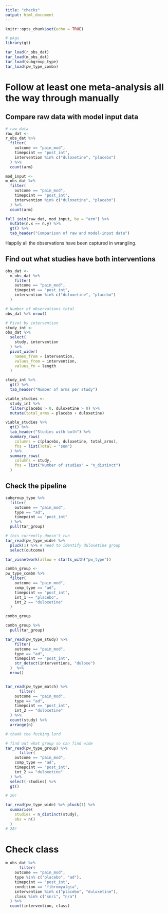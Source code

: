 ```yaml
---
title: "checks"
output: html_document
---
```


```r
knitr::opts_chunk$set(echo = TRUE)
```

```r
# pkgs
library(gt)

```


```r
tar_load(r_obs_dat)
tar_load(m_obs_dat)
tar_load(subgroup_type)
tar_load(pw_type_combn)


```


# Follow at least one meta-analysis all the way through manually

## Compare raw data with model input data

```r
# raw data
raw_dat <-
r_obs_dat %>% 
  filter(
    outcome == "pain_mod",
    timepoint == "post_int",
    intervention %in% c("duloxetine", "placebo")
  ) %>% 
  count(arm)

mod_input <-
m_obs_dat %>% 
  filter(
    outcome == "pain_mod",
    timepoint == "post_int",
    intervention %in% c("duloxetine", "placebo")
  ) %>% 
  count(arm)

full_join(raw_dat, mod_input, by = "arm") %>% 
  mutate(n.x == n.y) %>% 
  gt() %>% 
  tab_header("Comparison of raw and model-input data")
```

Happily all the observations have been captured in wrangling. 

## Find out what studies have both interventions

```r
obs_dat <- 
  m_obs_dat %>% 
    filter(
    outcome == "pain_mod",
    timepoint == "post_int",
    intervention %in% c("duloxetine", "placebo")
  ) 

# Number of observations total
obs_dat %>% nrow()

```

```r
# Pivot by intervention
study_int <-
obs_dat %>% 
  select(
    study, intervention
  ) %>% 
  pivot_wider(
    names_from = intervention,
    values_from = intervention,
    values_fn = length
  ) 

study_int %>% 
  gt() %>% 
  tab_header("Number of arms per study")

```

```r
viable_studies <-
  study_int %>% 
  filter(placebo > 0, duloxetine > 0) %>% 
  mutate(total_arms = placebo + duloxetine)

viable_studies %>% 
  gt() %>% 
  tab_header("Studies with both") %>% 
  summary_rows(
    columns = c(placebo, duloxetine, total_arms),
    fns = list(Total = "sum")
  ) %>% 
  summary_rows(
    columns = study,
    fns = list("Number of studies" = "n_distinct")
  )

```


## Check the pipeline

```r
subgroup_type %>% 
  filter(
    outcome == "pain_mod",
    type == "ad",
    timepoint == "post_int"
  ) %>% 
  pull(tar_group)


```

```r
# this currently doesn't run
tar_read(pw_type_wide) %>% 
  pluck(1) %>% # need to identify duloxetine group
  select(outcome)

```

```r
tar_visnetwork(allow = starts_with("pw_type"))

```

```r
combn_group <- 
pw_type_combn %>% 
  filter(
    outcome == "pain_mod",
    comp_type == "ad",
    timepoint == "post_int",
    int_1 == "placebo",
    int_2 == "duloxetine"
  )  

combn_group

combn_group %>% 
  pull(tar_group)


```

```r
tar_read(pw_type_study) %>% 
    filter(
    outcome == "pain_mod",
    type == "ad",
    timepoint == "post_int",
    str_detect(interventions, "duloxe")
  )  %>% 
  nrow()



```


```r
tar_read(pw_type_match) %>% 
      filter(
    outcome == "pain_mod",
    type == "ad",
    timepoint == "post_int",
    int_2 == "duloxetine"
  ) %>% 
  count(study) %>% 
  arrange(n)

# thank the fucking lord

```

```r
# find out what group so can find wide
tar_read(pw_type_group) %>% 
      filter(
    outcome == "pain_mod",
    comp_type == "ad",
    timepoint == "post_int",
    int_2 == "duloxetine"
  ) %>% 
  select(-studies) %>% 
  gt()

# 20! 

tar_read(pw_type_wide) %>% pluck(1) %>% 
  summarise(
    studies = n_distinct(study),
    obs = n()
  )
# 28! 


```

# Check class


```r
m_obs_dat %>% 
      filter(
    outcome == "pain_mod",
    type %in% c("placebo", "ad"),
    timepoint == "post_int",
    condition == "fibromyalgia",
    intervention %in% c("placebo", "duloxetine"),
    class %in% c("snri", "n/a")
  ) %>% 
  count(intervention, class)

```

